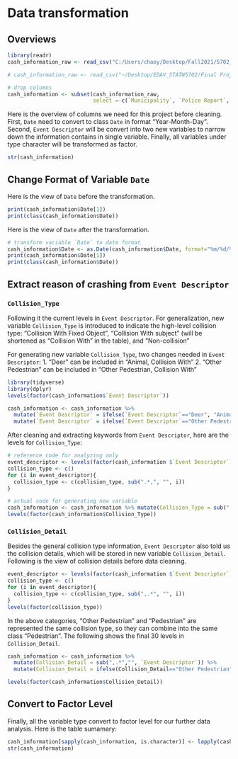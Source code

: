 # Data transformation

## Overviews

```r

library(readr)
cash_information_raw <- read_csv("C:/Users/chaoy/Desktop/Fall2021/5702_EDAV/finalproject_data/cash_information.csv")

# cash_information_raw <- read_csv("~/Desktop/EDAV_STATW5702/Final Project/Dataset/Motor_Vehicle_Crashes_-_Case_Information__Three_Year_Window.csv")

# drop columns
cash_information <- subset(cash_information_raw, 
                           select =-c(`Municipality`, `Police Report`, `DOT Reference Marker Location`, `Pedestrian Bicyclist Action`))
```


Here is the overview of columns we need for this project before cleaning. First, `Date` need to convert to class `Date` in format "Year-Month-Day". Second, `Event Descriptor` will be convert into two new variables to narrow down the information contains in single variable. Finally, all variables under type character will be transformed as factor. 

```r
str(cash_information)
```

## Change Format of Variable `Date` 

Here is the view of `Date` before the transformation. 
```r
print(cash_information$Date[1])
print(class(cash_information$Date))
```
Here is the view of `Date` after the transformation. 
```r
# transform variable `Date` to date format
cash_information$Date <- as.Date(cash_information$Date, format="%m/%d/%Y")
print(cash_information$Date[1])
print(class(cash_information$Date))
```

## Extract reason of crashing from `Event Descriptor`

### `Collision_Type`
Following it the current levels in `Event Descriptor`. For generalization, new variable `Collision_Type` is introduced to indicate the high-level collision type: "Collision With Fixed Object", "Collision With subject" (will be shortened as "Collision With" in the table), and "Non-collision"

For generating new variable `Collision_Type`, two changes needed in `Event Descriptor`:
1. "Deer" can be included in "Animal, Collision With" 
2. "Other Pedestrian" can be included in "Other Pedestrian, Collision With"

```r
library(tidyverse)
library(dplyr)
levels(factor(cash_information$`Event Descriptor`))
```

```r
cash_information <- cash_information %>% 
  mutate(`Event Descriptor` = ifelse(`Event Descriptor`=="Deer", "Animal, Collision With",`Event Descriptor`)) %>% 
  mutate(`Event Descriptor` = ifelse(`Event Descriptor`=="Other Pedestrian", "Other Pedestrian, Collision With",`Event Descriptor`))
```

After cleaning and extracting keywords from `Event Descriptor`, here are the levels for `Collision_Type`:
```r

# reference code for analyzing only
event_descriptor <- levels(factor(cash_information $`Event Descriptor`))
collision_type <- c()
for (i in event_descriptor){
  collision_type <- c(collision_type, sub(".*,", "", i))
}

# actual code for generating new variable
cash_information <- cash_information %>% mutate(Collision_Type = sub(".*,","", `Event Descriptor`))
levels(factor(cash_information$Collision_Type))
```


### `Collision_Detail`
Besides the general collision type information, `Event Descriptor` also told us the collision details, which will be stored in new variable `Collision_Detail`. Following is the view of collision details before data cleaning. 
```r
event_descriptor <- levels(factor(cash_information $`Event Descriptor`))
collision_type <- c()
for (i in event_descriptor){
  collision_type <- c(collision_type, sub(",.*", "", i))
}
levels(factor(collision_type))
```
In the above categories, "Other Pedestrian" and "Pedestrian" are represented the same collision type, so they can combine into the same class "Pedestrian". The following shows the final 30 levels in `Collision_Detail`.
```r
cash_information <- cash_information %>% 
  mutate(Collision_Detail = sub(",.*","", `Event Descriptor`)) %>% 
  mutate(Collision_Detail = ifelse(Collision_Detail=="Other Pedestrian", "Pedestrian", Collision_Detail))

levels(factor(cash_information$Collision_Detail))
```


## Convert to Factor Level
Finally, all the variable type convert to factor level for our further data analysis. Here is the table sumamary:
```r

cash_information[sapply(cash_information, is.character)] <- lapply(cash_information[sapply(cash_information, is.character)], as.factor)
str(cash_information)
```

